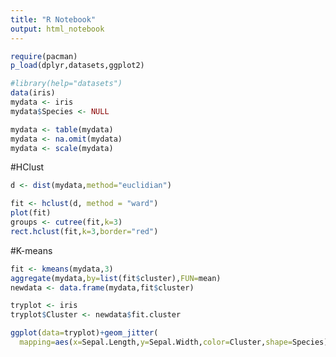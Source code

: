 ```yaml
---
title: "R Notebook"
output: html_notebook
---
```


```r
require(pacman)
p_load(dplyr,datasets,ggplot2)

#library(help="datasets")
data(iris)
mydata <- iris
mydata$Species <- NULL

mydata <- table(mydata)
mydata <- na.omit(mydata)
mydata <- scale(mydata)
```

#HClust
```r
d <- dist(mydata,method="euclidian")

fit <- hclust(d, method = "ward")
plot(fit)
groups <- cutree(fit,k=3)
rect.hclust(fit,k=3,border="red")
```

#K-means
```r
fit <- kmeans(mydata,3)
aggregate(mydata,by=list(fit$cluster),FUN=mean)
newdata <- data.frame(mydata,fit$cluster)

tryplot <- iris
tryplot$Cluster <- newdata$fit.cluster

ggplot(data=tryplot)+geom_jitter(
  mapping=aes(x=Sepal.Length,y=Sepal.Width,color=Cluster,shape=Species))
```

